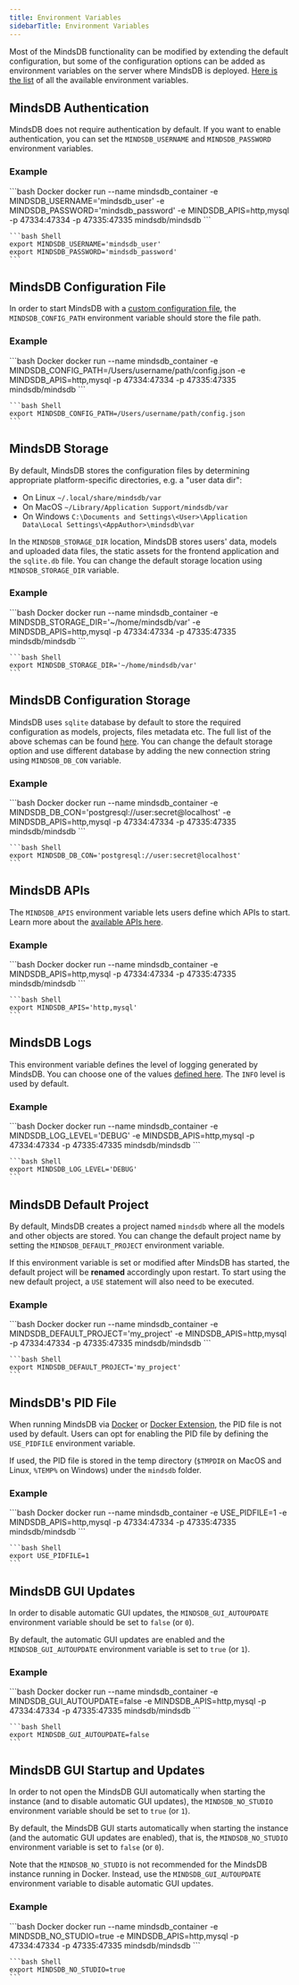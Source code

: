 ```yaml
---
title: Environment Variables
sidebarTitle: Environment Variables
---
```


Most of the MindsDB functionality can be modified by extending the default configuration, but some of the configuration options 
can be added as environment variables on the server where MindsDB is deployed.
[Here is the list](/setup/full-list-environment-vars) of all the available environment variables.

## MindsDB Authentication

MindsDB does not require authentication by default. If you want to enable authentication, you can set the `MINDSDB_USERNAME` and `MINDSDB_PASSWORD` environment variables.

### Example

<CodeGroup>
    ```bash Docker
    docker run --name mindsdb_container -e MINDSDB_USERNAME='mindsdb_user' -e MINDSDB_PASSWORD='mindsdb_password' -e MINDSDB_APIS=http,mysql -p 47334:47334 -p 47335:47335 mindsdb/mindsdb
    ```

    ```bash Shell
    export MINDSDB_USERNAME='mindsdb_user'
    export MINDSDB_PASSWORD='mindsdb_password'
    ```
</CodeGroup>

## MindsDB Configuration File

In order to start MindsDB with a [custom configuration file](/setup/custom-config), the `MINDSDB_CONFIG_PATH` environment variable should store the file path.

### Example

<CodeGroup>
    ```bash Docker
    docker run --name mindsdb_container -e MINDSDB_CONFIG_PATH=/Users/username/path/config.json -e MINDSDB_APIS=http,mysql -p 47334:47334 -p 47335:47335 mindsdb/mindsdb
    ```

    ```bash Shell
    export MINDSDB_CONFIG_PATH=/Users/username/path/config.json
    ```
</CodeGroup>

## MindsDB Storage 

By default, MindsDB stores the configuration files by determining appropriate platform-specific directories, e.g. a "user data dir": 

* On Linux `~/.local/share/mindsdb/var`
* On MacOS `~/Library/Application Support/mindsdb/var`
* On Windows `C:\Documents and Settings\<User>\Application Data\Local Settings\<AppAuthor>\mindsdb\var`

In the `MINDSDB_STORAGE_DIR` location, MindsDB stores users' data, models and uploaded data files, the static assets for the frontend application and the 
`sqlite.db` file. 
You can change the default storage location using `MINDSDB_STORAGE_DIR` variable.

### Example

<CodeGroup>
    ```bash Docker
    docker run --name mindsdb_container -e MINDSDB_STORAGE_DIR='~/home/mindsdb/var' -e MINDSDB_APIS=http,mysql -p 47334:47334 -p 47335:47335 mindsdb/mindsdb
    ```

    ```bash Shell
    export MINDSDB_STORAGE_DIR='~/home/mindsdb/var'
    ```
</CodeGroup>

## MindsDB Configuration Storage 

MindsDB uses `sqlite` database by default to store the required configuration as models, projects, files metadata etc. 
The full list of the above schemas can be found [here](https://github.com/mindsdb/mindsdb/blob/main/mindsdb/interfaces/storage/db.py#L69). You can change the 
default storage option and use different database by adding the new connection string using `MINDSDB_DB_CON` variable.

### Example

<CodeGroup>
    ```bash Docker
    docker run --name mindsdb_container -e MINDSDB_DB_CON='postgresql://user:secret@localhost' -e MINDSDB_APIS=http,mysql -p 47334:47334 -p 47335:47335 mindsdb/mindsdb
    ```
    
    ```bash Shell
    export MINDSDB_DB_CON='postgresql://user:secret@localhost'
    ```
</CodeGroup>

## MindsDB APIs

The `MINDSDB_APIS` environment variable lets users define which APIs to start. Learn more about the [available APIs here](/setup/mindsdb-apis).

### Example

<CodeGroup>
    ```bash Docker
    docker run --name mindsdb_container -e MINDSDB_APIS=http,mysql -p 47334:47334 -p 47335:47335 mindsdb/mindsdb
    ```

    ```bash Shell
    export MINDSDB_APIS='http,mysql'
    ```
</CodeGroup>

## MindsDB Logs

This environment variable defines the level of logging generated by MindsDB. You can choose one of the values [defined here](https://docs.python.org/3/library/logging.html#logging-levels). The `INFO` level is used by default.

### Example

<CodeGroup>
    ```bash Docker
    docker run --name mindsdb_container -e MINDSDB_LOG_LEVEL='DEBUG' -e MINDSDB_APIS=http,mysql -p 47334:47334 -p 47335:47335 mindsdb/mindsdb
    ```

    ```bash Shell
    export MINDSDB_LOG_LEVEL='DEBUG'
    ```
</CodeGroup>

## MindsDB Default Project

By default, MindsDB creates a project named `mindsdb` where all the models and other objects are stored. You can change the default project name by setting the `MINDSDB_DEFAULT_PROJECT` environment variable.

If this environment variable is set or modified after MindsDB has started, the default project will be **renamed** accordingly upon restart. To start using the new default project, a `USE` statement will also need to be executed.

### Example

<CodeGroup>
    ```bash Docker
    docker run --name mindsdb_container -e MINDSDB_DEFAULT_PROJECT='my_project' -e MINDSDB_APIS=http,mysql -p 47334:47334 -p 47335:47335 mindsdb/mindsdb
    ```

    ```bash Shell
    export MINDSDB_DEFAULT_PROJECT='my_project'
    ```
</CodeGroup>

## MindsDB's PID File

When running MindsDB via [Docker](/setup/self-hosted/docker) or [Docker Extension](/setup/self-hosted/docker-desktop), the PID file is not used by default. Users can opt for enabling the PID file by defining the `USE_PIDFILE` environment variable.

If used, the PID file is stored in the temp directory (`$TMPDIR` on MacOS and Linux, `%TEMP%` on Windows) under the `mindsdb` folder.

### Example

<CodeGroup>
    ```bash Docker
    docker run --name mindsdb_container -e USE_PIDFILE=1 -e MINDSDB_APIS=http,mysql -p 47334:47334 -p 47335:47335 mindsdb/mindsdb
    ```

    ```bash Shell
    export USE_PIDFILE=1
    ```
</CodeGroup>

## MindsDB GUI Updates

In order to disable automatic GUI updates, the `MINDSDB_GUI_AUTOUPDATE` environment variable should be set to `false` (or `0`).

By default, the automatic GUI updates are enabled and the `MINDSDB_GUI_AUTOUPDATE` environment variable is set to `true` (or `1`).

### Example

<CodeGroup>
    ```bash Docker
    docker run --name mindsdb_container -e MINDSDB_GUI_AUTOUPDATE=false -e MINDSDB_APIS=http,mysql -p 47334:47334 -p 47335:47335 mindsdb/mindsdb
    ```

    ```bash Shell
    export MINDSDB_GUI_AUTOUPDATE=false
    ```
</CodeGroup>

## MindsDB GUI Startup and Updates

In order to not open the MindsDB GUI automatically when starting the instance (and to disable automatic GUI updates), the `MINDSDB_NO_STUDIO` environment variable should be set to `true` (or `1`).

By default, the MindsDB GUI starts automatically when starting the instance (and the automatic GUI updates are enabled), that is, the `MINDSDB_NO_STUDIO` environment variable is set to `false` (or `0`).

Note that the `MINDSDB_NO_STUDIO` is not recommended for the MindsDB instance running in Docker. Instead, use the `MINDSDB_GUI_AUTOUPDATE` environment variable to disable automatic GUI updates.

### Example

<CodeGroup>
    ```bash Docker
    docker run --name mindsdb_container -e MINDSDB_NO_STUDIO=true -e MINDSDB_APIS=http,mysql -p 47334:47334 -p 47335:47335 mindsdb/mindsdb
    ```

    ```bash Shell
    export MINDSDB_NO_STUDIO=true
    ```
</CodeGroup>
